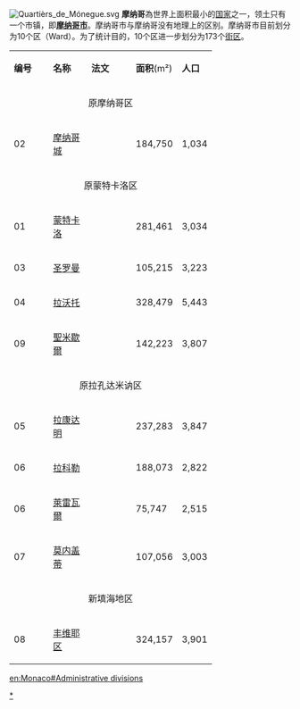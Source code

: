 {{noteTA
|1=zh-tw:蒙地卡羅;zh-cn:蒙特卡洛;
}}
[[File:Quartièrs_de_Mónegue.svg|right]]
'''摩纳哥'''為世界上面积最小的[[国家|国家]]之一，领土只有一个市镇，即'''[[摩纳哥市|摩纳哥市]]'''。摩纳哥市与摩纳哥没有地理上的区别。摩纳哥市目前划分为10个区（Ward）。为了统计目的，10个区进一步划分为173个[[街区|街区]]。

{| class="wikitable sortable" border=0 cellpadding=1 cellspacing=1 width=50% style="border:1px solid black"
|- bgcolor=#99ccff
| width="5%" | '''编号'''
| width="25%" | '''名称'''
| width="30%" | '''法文'''
| width="20%" | '''面积'''(m²) 
| width="20%" | '''人口'''
|-
| colspan=7 align=center bgcolor="#EFEFEF" | 原摩纳哥区
|- bgcolor=#F4F9FF
| 02 || [[摩纳哥城|摩纳哥城]] || {{lang|fr|Monaco-Ville}}|| 184,750 || 1,034
|-
| colspan=7 align=center bgcolor="#EFEFEF" | 原蒙特卡洛区
|- bgcolor=#F4F9FF
| 01 || [[蒙特卡洛|蒙特卡洛]]  || {{lang|fr|Monte Carlo}} || 281,461 || 3,034
|- bgcolor=#F4F9FF
| 03 || [[圣罗曼|圣罗曼]]  || {{lang|fr|Saint Roman}} || 105,215 || 3,223 
|- bgcolor=#F4F9FF
| 04 || [[拉沃托|拉沃托]]  || {{lang|fr|Larvotto}}  || 328,479 || 5,443
|- bgcolor=#F4F9FF
| 09|| [[圣米歇尔_(摩纳哥)|聖米歇爾]]  || {{lang|fr|Saint Michel}}  || 142,223 || 3,807
|-
| colspan=7 align=center bgcolor="#EFEFEF" | 原拉孔达米讷区
|- bgcolor=#F4F9FF
| 05 || [[拉康达明|拉康达明]]  || {{lang|fr|La Condamine}} || 237,283 || 3,847
|- bgcolor=#F4F9FF
| 06 || [[拉科勒|拉科勒]]|| 	{{lang|fr|La Colle}}   || 188,073 || 2,822
|- bgcolor=#F4F9FF
| 06 ||  [[萊雷瓦爾|萊雷瓦爾]] || {{lang|fr|Les Révoires}}  || 75,747 || 2,515
|- bgcolor=#F4F9FF
| 07 ||[[莫内盖蒂|莫内盖蒂]] ||  {{lang|fr|Moneghetti}} || 107,056 || 3,003
|-
| colspan=7 align=center bgcolor="#EFEFEF" | 新填海地区
|- bgcolor=#F4F9FF
| 08 || [[丰维耶区|丰维耶区]] ||{{lang|fr|Fontvieille}} || 324,157 || 3,901
|}

{{Administrative divisions of Monaco}}
{{欧洲题目|行政区划}}

[[Category:摩纳哥行政区划|*]]

[[en:Monaco#Administrative_divisions|en:Monaco#Administrative divisions]]